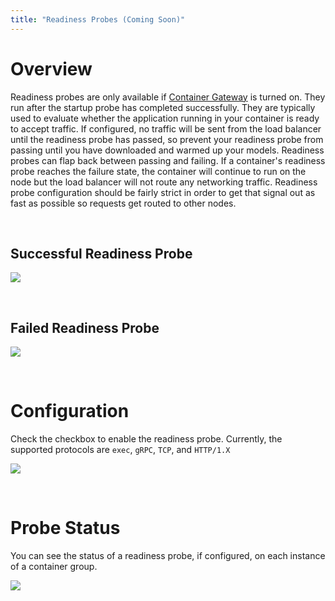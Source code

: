 ```yaml
---
title: "Readiness Probes (Coming Soon)"
---
```


# Overview

Readiness probes are only available if [Container Gateway](/container-engine/networking) is turned on. They run after the startup probe has completed successfully. They are typically used to evaluate whether the application running in your container is ready to accept traffic. If configured, no traffic will be sent from the load balancer until the readiness probe has passed, so prevent your readiness probe from passing until you have downloaded and warmed up your models. Readiness probes can flap back between passing and failing. If a container's readiness probe reaches the failure state, the container will continue to run on the node but the load balancer will not route any networking traffic. Readiness probe configuration should be fairly strict in order to get that signal out as fast as possible so requests get routed to other nodes.

<br />

## Successful Readiness Probe

![](container-engine/images/bca39c9-image1.png)

<br />

## Failed Readiness Probe

![](container-engine/images/2a724dc-image1.png)

<br />

# Configuration

Check the checkbox to enable the readiness probe. Currently, the supported protocols are `exec`, `gRPC`, `TCP`, and `HTTP/1.X`

![](container-engine/images/1a0226c-image.png)

<br />

# Probe Status

You can see the status of a readiness probe, if configured, on each instance of a container group.

![](container-engine/images/43b86cb-image.png)

